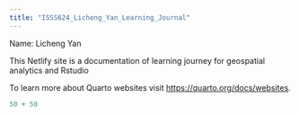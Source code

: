 ```yaml
---
title: "ISSS624_Licheng_Yan_Learning_Journal"
---
```


Name: Licheng Yan

This Netlify site is a documentation of learning journey for geospatial analytics and Rstudio

To learn more about Quarto websites visit <https://quarto.org/docs/websites>.

```r
50 + 50
```
